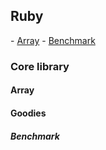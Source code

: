 == Ruby ==
- [[#Array|Array]]
- [[#Benchmark|Benchmark]]

=== Core library ===

==== Array ====
{{{class="ruby"
# Reject items
  ["", "1", "2"].reject(&:empty?)

# Select items
  [0, 1, 2].select { |item| item >= 1 }

# Check items against condition
  [1, 2, 3].any? { |item| item > 1 }
}}}

==== Goodies ====

===== Benchmark =====
{{{class="ruby"
require "benchmark"

puts Benchmark.measure { "something".capitalize }

Benchmark.bm do |bm|
  bm.report "message here" do
    1_000.times do
      "something".capitalize
    end
  end
end
}}}
